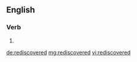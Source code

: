 ==English==

===Verb===
{{head|en|verb form}}

# {{en-past of|rediscover}}

[[de:rediscovered]]
[[mg:rediscovered]]
[[vi:rediscovered]]